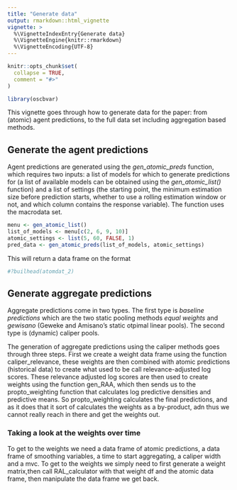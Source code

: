 ```yaml
---
title: "Generate data"
output: rmarkdown::html_vignette
vignette: >
  %\VignetteIndexEntry{Generate data}
  %\VignetteEngine{knitr::rmarkdown}
  %\VignetteEncoding{UTF-8}
---
```


```r
knitr::opts_chunk$set(
  collapse = TRUE,
  comment = "#>"
)
```

```r
library(oscbvar)
```

This vignette goes through how to generate data for the paper: from (atomic) agent predictions, to the full data set including aggregation based methods.

## Generate the agent predictions

Agent predictions are generated using the *gen_atomic_preds* function, which requires two inputs: a list of models for which to generate predictions for (a list of available models can be obtained using the *gen_atomic_list()* function) and a list of settings (the starting point, the minimum estimation size before prediction starts, whether to use a rolling estimation window or not, and which column contains the response variable). The function uses the macrodata set.

```r
menu <- gen_atomic_list()
list_of_models <- menu[c(2, 6, 9, 10)]
atomic_settings <- list(5, 60, FALSE, 1)
pred_data <- gen_atomic_preds(list_of_models, atomic_settings)
```

This will return a data frame on the format

```r
#?builhead(atomdat_2)
```

## Generate aggregate predictions

Aggregate predictions come in two types. The first type is *baseline predictions* which are the two static pooling methods *equal weights* and *gewisano* (Geweke and Amisano's static otpimal linear pools). The second type is (dynamic) caliper pools.

The generation of aggregate predictions using the caliper methods goes through three steps. First we create a weight data frame using the function caliper_relevance, these weights are then combined with atomic predictions (historical data) to create what used to be call relevance-adjusted log scores. These relevance adjusted log scores are then used to create weights using the function gen_RAA, which then sends us to the propto_weighting function that calculates log predictive densities and predictive means. So propto_weighting calculates the final predictions, and as it does that it sort of calculates the weights as a by-product, adn thus we cannot really reach in there and get the weights out.

### Taking a look at the weights over time

To get to the weights we need a data frame of atomic predictions, a data frame of smoothing variables, a time to start aggregating, a caliper width and a mvc. To get to the weights we simply need to first generate a weight matrix,then call RAL_calculator with that weight df and the atomic data frame, then manipulate the data frame we get back.